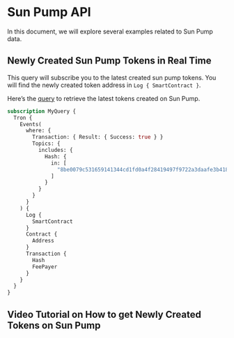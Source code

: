 # Sun Pump API


In this document, we will explore several examples related to Sun Pump data.

<head>
  <meta name="title" content="Sun Pump API - Tron - Tokens, Trades, Live Prices"/>
  <meta name="description" content="Get on-chain data of any Sun Pump based token through our Sun Pump API."/>
  <meta name="keywords" content="Sun Pump API,Sun Pump on-chain data API,Sun Pump token data API,Sun Pump blockchain API,Sun Pump DEX data API,Sun Pump API documentation,Sun Pump crypto API,Sun Pump web3 API,DEX Trades,Tron,Sun Pump memecoins,Tron DEX,Blast DEX,token trading,blockchain data,crypto trading"/>
  <meta name="robots" content="index, follow"/>
  <meta http-equiv="Content-Type" content="text/html; charset=utf-8"/>
  <meta name="language" content="English"/>

<meta property="og:type" content="website" />
<meta
  property="og:title"
  content="Get Sun Pump On-Chain Data with Sun Pump API"
/>
<meta
  property="og:description"
  content="Get on-chain data of any Sun Pump based token through our Sun Pump API."
/>

  <meta property="twitter:card" content="summary_large_image"/>
  <meta property="twitter:title" content="How to Get Sun Pump On-Chain Data with Sun Pump API"/>
  <meta property="twitter:description" content="Get on-chain data of any Sun Pump based token through our Sun Pump API."/>
</head>

## Newly Created Sun Pump Tokens in Real Time

This query will subscribe you to the latest created sun pump tokens. You will find the newly created token address in `Log { SmartContract }`.

Here’s the [query](https://ide.bitquery.io/New-tokens-on-sunpump_1#) to retrieve the latest tokens created on Sun Pump.

```graphql
subscription MyQuery {
  Tron {
    Events(
      where: {
        Transaction: { Result: { Success: true } }
        Topics: {
          includes: {
            Hash: {
              in: [
                "8be0079c531659141344cd1fd0a4f28419497f9722a3daafe3b4186f6b6457e0"
              ]
            }
          }
        }
      }
    ) {
      Log {
        SmartContract
      }
      Contract {
        Address
      }
      Transaction {
        Hash
        FeePayer
      }
    }
  }
}
```

## Video Tutorial on How to get Newly Created Tokens on Sun Pump

<VideoPlayer url = "https://youtu.be/hgVeqSz0Mew" />